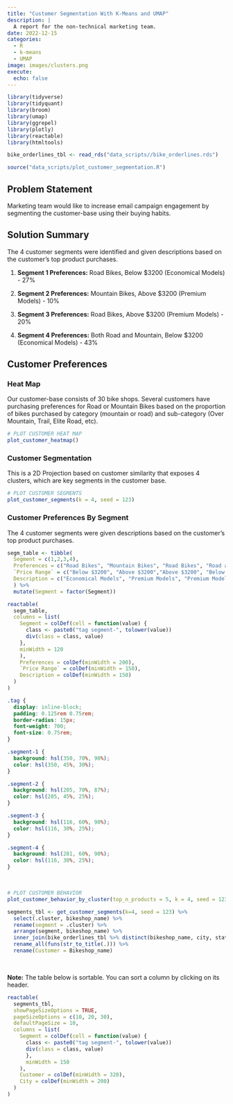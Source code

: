 ```yaml
---
title: "Customer Segmentation With K-Means and UMAP"
description: |
  A report for the non-technical marketing team.
date: 2022-12-15
categories:
  - R
  - k-means
  - UMAP
image: images/clusters.png
execute: 
  echo: false
---
```


```r
library(tidyverse)
library(tidyquant)
library(broom)
library(umap)
library(ggrepel)
library(plotly)
library(reactable)
library(htmltools)
```

```r
bike_orderlines_tbl <- read_rds("data_scripts//bike_orderlines.rds")

source("data_scripts/plot_customer_segmentation.R")
```

## Problem Statement

Marketing team would like to increase email campaign engagement by segmenting the customer-base using their buying habits.

## Solution Summary

The 4 customer segments were identified and given descriptions based on the customer’s top product purchases.

1.  **Segment 1 Preferences:** Road Bikes, Below \$3200 (Economical Models) - 27%

2.  **Segment 2 Preferences:** Mountain Bikes, Above \$3200 (Premium Models) - 10%

3.  **Segment 3 Preferences:** Road Bikes, Above \$3200 (Premium Models) - 20%

4.  **Segment 4 Preferences:** Both Road and Mountain, Below \$3200 (Economical Models) - 43%

## Customer Preferences

### Heat Map

Our customer-base consists of 30 bike shops. Several customers have purchasing preferences for Road or Mountain Bikes based on the proportion of bikes purchased by category (mountain or road) and sub-category (Over Mountain, Trail, Elite Road, etc).

```r
# PLOT CUSTOMER HEAT MAP
plot_customer_heatmap()
```

### Customer Segmentation

This is a 2D Projection based on customer similarity that exposes 4 clusters, which are key segments in the customer base.

```r
# PLOT CUSTOMER SEGMENTS
plot_customer_segments(k = 4, seed = 123)
```

### Customer Preferences By Segment

The 4 customer segments were given descriptions based on the customer's top product purchases.

```r
segm_table <- tibble(
  Segment = c(1,2,3,4), 
  Preferences = c("Road Bikes", "Mountain Bikes", "Road Bikes", "Road and Mountain Bikes"),
  `Price Range` = c("Below $3200", "Above $3200","Above $3200", "Below $3200"), 
  Description = c("Economical Models", "Premium Models", "Premium Models", "Economical Models")
  ) %>% 
  mutate(Segment = factor(Segment))

reactable(
  segm_table,
  columns = list(
    Segment = colDef(cell = function(value) {
      class <- paste0("tag segment-", tolower(value))
      div(class = class, value)
    },
    minWidth = 120
    ),
    Preferences = colDef(minWidth = 200),
    `Price Range` = colDef(minWidth = 150),
    Description = colDef(minWidth = 150)
  )
)
```


```css
.tag {
  display: inline-block;
  padding: 0.125rem 0.75rem;
  border-radius: 15px;
  font-weight: 700;
  font-size: 0.75rem;
}

.segment-1 {
  background: hsl(350, 70%, 90%);
  color: hsl(350, 45%, 30%);
}

.segment-2 {
  background: hsl(205, 70%, 87%);
  color: hsl(205, 45%, 25%);
}

.segment-3 {
  background: hsl(116, 60%, 90%);
  color: hsl(116, 30%, 25%);
}

.segment-4 {
  background: hsl(281, 60%, 90%);
  color: hsl(116, 30%, 25%);
}
```

<br/>

```r
# PLOT CUSTOMER BEHAVIOR
plot_customer_behavior_by_cluster(top_n_products = 5, k = 4, seed = 123)
```


```r
segments_tbl <- get_customer_segments(k=4, seed = 123) %>% 
  select(.cluster, bikeshop_name) %>% 
  rename(segment = .cluster) %>% 
  arrange(segment, bikeshop_name) %>% 
  inner_join(bike_orderlines_tbl %>% distinct(bikeshop_name, city, state)) %>% 
  rename_all(funs(str_to_title(.))) %>% 
  rename(Customer = Bikeshop_name) 
```

<br/>

**Note:** The table below is sortable. You can sort a column by clicking on its header.

```r
reactable(
  segments_tbl,
  showPageSizeOptions = TRUE,
  pageSizeOptions = c(10, 20, 30),
  defaultPageSize = 10,
  columns = list(
    Segment = colDef(cell = function(value) {
      class <- paste0("tag segment-", tolower(value))
      div(class = class, value)
      },
      minWidth = 150
    ),
    Customer = colDef(minWidth = 320),
    City = colDef(minWidth = 200)
  )
)
```




